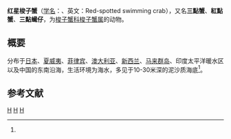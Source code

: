 {{Speciesbox 
| genus = Portunus
| species = sanguinolentus
| image = Portunus sanguinolentus.jpg
| image_caption = 紅星梭子蟹♂
| authority = (Herbst, 1783)<ref name='id11642'>{{cite web| url =http://www.bioinfo.cn/db05/BjdwSpecies.php?action=view&id=11642| title =红星梭子蟹| work =《中国动物物种编目数据库》| publisher =中国科学院微生物研究所| author =中国科学院动物研究所| accessdate =2009-04-28| deadurl =yes| archiveurl =https://web.archive.org/web/20160305074144/http://www.bioinfo.cn/db05/BjdwSpecies.php?action=view&id=11642| archivedate =2016-03-05}}</ref>
}}
'''红星梭子蟹'''（[[学名|学名]]：{{lang|la|''Portunus sanguinolentus''}}、英文：Red-spotted swimming crab），又名'''三點蟹'''、'''紅點蟹'''、'''三點蠘仔'''，为[[梭子蟹科|梭子蟹科]][[梭子蟹属|梭子蟹属]]的动物。
==概要==
分布于[[日本|日本]]、[[夏威夷|夏威夷]]、[[菲律宾|菲律宾]]、[[澳大利亚|澳大利亚]]、[[新西兰|新西兰]]、[[马来群岛|马来群岛]]、印度太平洋暖水区以及中国的东南沿海，生活环境为海水，多见于10-30米深的泥沙质海底<ref name='id11642'/>。

== 参考文献 ==
{{reflist}}
{{Taxonbar}}
{{Edible crustaceans}}
[[Category:梭子蟹属|H]]
[[Category:食用甲殼類|H]]
[[Category:1783年描述的动物|H]]